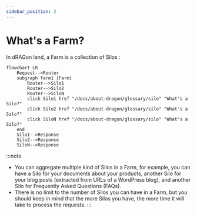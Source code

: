 ```yaml
---
sidebar_position: 2
---
```


# What's a Farm?
In dRAGon land, a Farm is a collection of Silos :
```mermaid
flowchart LR
    Request-->Router
    subgraph farm1 [Farm]
        Router-->Silo1
        Router-->Silo2
        Router-->SiloN
        click Silo1 href "/docs/about-dragon/glossary/silo" "What's a Silo?"
        click Silo2 href "/docs/about-dragon/glossary/silo" "What's a Silo?"
        click SiloN href "/docs/about-dragon/glossary/silo" "What's a Silo?"
    end
    Silo1-->Response
    Silo2-->Response
    SiloN-->Response
```

:::note
* You can aggregate multiple kind of Silos in a Farm, for example, you can have a Silo for your documents about your products, another Silo for your blog posts (extracted from URLs of a WordPress blog), and another Silo for Frequently Asked Questions (FAQs).
* There is no limit to the number of Silos you can have in a Farm, but you should keep in mind that the more Silos you have, the more time it will take to process the requests.
:::
